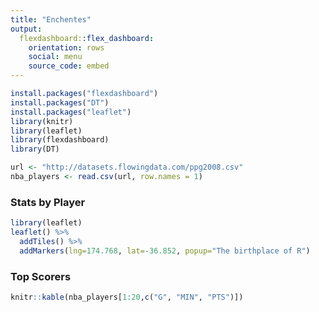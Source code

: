 ```yaml
---
title: "Enchentes"
output:
  flexdashboard::flex_dashboard:
    orientation: rows
    social: menu
    source_code: embed
---
```


```r
install.packages("flexdashboard")
install.packages("DT")
install.packages("leaflet")
library(knitr)
library(leaflet)
library(flexdashboard)
library(DT)

url <- "http://datasets.flowingdata.com/ppg2008.csv"
nba_players <- read.csv(url, row.names = 1)
```

### Stats by Player {data-width=650}

```r
library(leaflet)
leaflet() %>%
  addTiles() %>%
  addMarkers(lng=174.768, lat=-36.852, popup="The birthplace of R")
```

### Top Scorers {data-width=350}

```r
knitr::kable(nba_players[1:20,c("G", "MIN", "PTS")])
```
